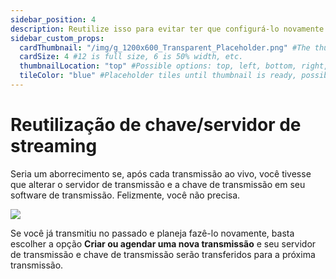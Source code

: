 ---
sidebar_position: 4
description: Reutilize isso para evitar ter que configurá-lo novamente a cada vez.
sidebar_custom_props:
  cardThumbnail: "/img/g_1200x600_Transparent_Placeholder.png" #The thumbnail on the category card.
  cardSize: 4 #12 is full size, 6 is 50% width, etc.
  thumbnailLocation: "top" #Possible options: top, left, bottom, right, none
  tileColor: "blue" #Placeholder tiles until thumbnail is ready, possible options: blue, cream, darkpurple, lightpurple, mauve, orange, pink, none
---

# Reutilização de chave/servidor de streaming

Seria um aborrecimento se, após cada transmissão ao vivo, você tivesse que alterar o servidor de transmissão e a chave de transmissão em seu software de transmissão. Felizmente, você não precisa.

![](https://i.imgur.com/OPUlCNP.png)

Se você já transmitiu no passado e planeja fazê-lo novamente, basta escolher a opção **Criar ou agendar uma nova transmissão** e seu servidor de transmissão e chave de transmissão serão transferidos para a próxima transmissão.